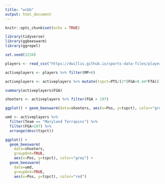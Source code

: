 ```yaml
---
title: "wcbb"
output: html_document
---
```


```r
knitr::opts_chunk$set(echo = TRUE)
```


```r
library(tidyverse)
library(ggbeeswarm)
library(ggrepel)
```

```r
set.seed(1234)
```



```r

players <- read_csv("https://dwillis.github.io/sports-data-files/players21.csv")  

```

```r
activeplayers <- players %>% filter(MP>0) 
```

```r
activeplayers <- activeplayers %>% mutate(tspct=PTS/(2*(FGA+0.44*FTA)))
```

```r
summary(activeplayers$FGA)
```

```r
shooters <- activeplayers %>% filter(FGA > 197)
```

```r
ggplot() + geom_beeswarm(data=shooters, aes(x=Pos, y=tspct), color="grey")
```

```r
umd <- activeplayers %>% 
  filter(Team == "Maryland Terrapins") %>% 
  filter(FGA>197) %>% 
  arrange(desc(tspct))
```

```r
ggplot() + 
  geom_beeswarm(
    data=shooters, 
    groupOnX=TRUE, 
    aes(x=Pos, y=tspct), color="grey") + 
  geom_beeswarm(
    data=umd, 
    groupOnX=TRUE, 
    aes(x=Pos, y=tspct), color="red")
```




